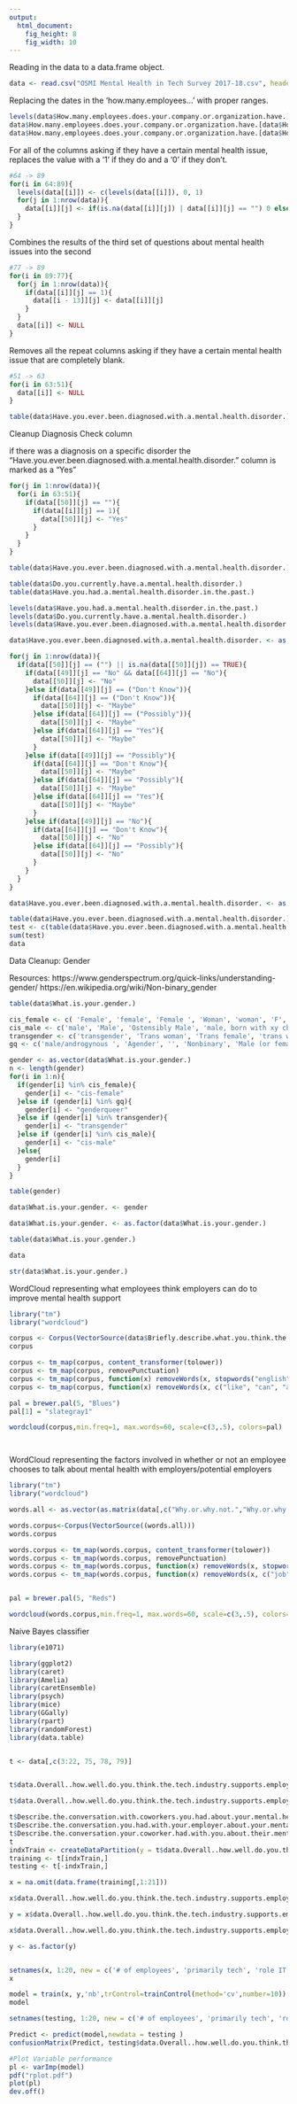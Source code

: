 ```yaml
---
output: 
  html_document: 
    fig_height: 8
    fig_width: 10
---
```

Reading in the data to a data.frame object.
```r
data <- read.csv("OSMI Mental Health in Tech Survey 2017-18.csv", header=TRUE)
```

Replacing the dates in the 'how.many.employees...' with proper ranges.
```r
levels(data$How.many.employees.does.your.company.or.organization.have.) <- c(levels(data$How.many.employees.does.your.company.or.organization.have.), "1-5", "6-25")
data$How.many.employees.does.your.company.or.organization.have.[data$How.many.employees.does.your.company.or.organization.have.=="5-Jan"] <- "1-5"
data$How.many.employees.does.your.company.or.organization.have.[data$How.many.employees.does.your.company.or.organization.have.=="25-Jun"] <- "6-25"
```

For all of the columns asking if they have a certain mental health issue, replaces the value with a '1' if they do and a '0' if they don't.
```r
#64 -> 89
for(i in 64:89){
  levels(data[[i]]) <- c(levels(data[[i]]), 0, 1)
  for(j in 1:nrow(data)){
    data[[i]][j] <- if(is.na(data[[i]][j]) | data[[i]][j] == "") 0 else 1
  }
}
```

Combines the results of the third set of questions about mental health issues into the second
```r
#77 -> 89
for(i in 89:77){
  for(j in 1:nrow(data)){
    if(data[[i]][j] == 1){
      data[[i - 13]][j] <- data[[i]][j]
    }
  }
  data[[i]] <- NULL
}
```

Removes all the repeat columns asking if they have a certain mental health issue that are completely blank.
```r
#51 -> 63
for(i in 63:51){
  data[[i]] <- NULL 
}
```

```r
table(data$Have.you.ever.been.diagnosed.with.a.mental.health.disorder.)
```


Cleanup Diagnosis Check column

if there was a diagnosis on a specific disorder the "Have.you.ever.been.diagnosed.with.a.mental.health.disorder." column is marked as a "Yes"
```r
for(j in 1:nrow(data)){
  for(i in 63:51){
    if(data[[50]][j] == ""){
      if(data[[i]][j] == 1){
        data[[50]][j] <- "Yes"
      }
    }
  }
}
```
```r
table(data$Have.you.ever.been.diagnosed.with.a.mental.health.disorder.)
```
```r
table(data$Do.you.currently.have.a.mental.health.disorder.)
table(data$Have.you.had.a.mental.health.disorder.in.the.past.)
```
```r
levels(data$Have.you.had.a.mental.health.disorder.in.the.past.)
levels(data$Do.you.currently.have.a.mental.health.disorder.)
levels(data$Have.you.ever.been.diagnosed.with.a.mental.health.disorder.)
```

```r
data$Have.you.ever.been.diagnosed.with.a.mental.health.disorder. <- as.character(data$Have.you.ever.been.diagnosed.with.a.mental.health.disorder.)
```

```r
for(j in 1:nrow(data)){
  if(data[[50]][j] == ("") || is.na(data[[50]][j]) == TRUE){
    if(data[[49]][j] == "No" && data[[64]][j] == "No"){
      data[[50]][j] <- "No"
    }else if(data[[49]][j] == ("Don't Know")){
      if(data[[64]][j] == ("Don't Know")){
        data[[50]][j] <- "Maybe"
      }else if(data[[64]][j] == ("Possibly")){
        data[[50]][j] <- "Maybe"
      }else if(data[[64]][j] == "Yes"){
        data[[50]][j] <- "Maybe"
      }
    }else if(data[[49]][j] == "Possibly"){
      if(data[[64]][j] == "Don't Know"){
        data[[50]][j] <- "Maybe"
      }else if(data[[64]][j] == "Possibly"){
        data[[50]][j] <- "Maybe"
      }else if(data[[64]][j] == "Yes"){
        data[[50]][j] <- "Maybe"
      }
    }else if(data[[49]][j] == "No"){
      if(data[[64]][j] == "Don't Know"){
        data[[50]][j] <- "No"
      }else if(data[[64]][j] == "Possibly"){
        data[[50]][j] <- "No"
      }
    }
  }
}

data$Have.you.ever.been.diagnosed.with.a.mental.health.disorder. <- as.factor(data$Have.you.ever.been.diagnosed.with.a.mental.health.disorder.)
```

```r
table(data$Have.you.ever.been.diagnosed.with.a.mental.health.disorder.)
test <- c(table(data$Have.you.ever.been.diagnosed.with.a.mental.health.disorder.)[2:4])
sum(test)
data
```


Data Cleanup: Gender

Resources:
https://www.genderspectrum.org/quick-links/understanding-gender/
https://en.wikipedia.org/wiki/Non-binary_gender

```r
table(data$What.is.your.gender.)
```
```r
cis_female <- c( 'Female', 'female', 'Female ', 'Woman', 'woman', 'F', 'f', 'I identify as female', '*shrug emoji* (F)', 'Cis woman', 'Female (cisgender)', 'Cis-Female', 'Cisgendered woman', 'She/her/they/them', 'Cis female', 'cisgender female', 'femalw', 'femail', 'female (cis)', 'My sex is female.', 'female (cisgender)', 'Female (cis) ', 'Woman-identified', 'cis-Female', 'cis female', 'F, cisgender', 'Cis female ')
cis_male <- c('male', 'Male', 'Ostensibly Male', 'male, born with xy chromosoms', 'Malel', 'M', 'MALE', 'm', 'Cis-male', 'Male ', 'cis male ', 'Cis Male', 'Man', 'Cisgender male', 'cis-male', 'Mail', 'cis hetero male', 'Male (cis)', "male (hey this is the tech industry you're talking about)", 'God King of the Valajar', 'Cis male', 'man', 'Male, cis', 'cis male', 'dude' , 'SWM')
transgender <- c('transgender', 'Trans woman', 'Trans female', 'trans woman', 'Transfeminine', 'Trans man')
gq <- c('male/androgynous ', 'Agender', '', 'Nonbinary', 'Male (or female, or both)', 'non binary', 'Female/gender non-binary.', 'N/A', 'genderfluid', 'Genderqueer', 'Demiguy', 'none', 'non-binary', 'Other', 'NB', 'Genderfluid', 'Nonbinary/femme', 'gender non-conforming woman', 'uhhhhhhhhh fem genderqueer?', 'n/a', 'Non-binary', 'Agender/genderfluid', 'Male-ish', 'sometimes', 'Contextual', 'Non binary', 'Genderqueer demigirl', 'Genderqueer/non-binary', 'nonbinary', 'Female-ish', '\\-', 'None')
```

```r
gender <- as.vector(data$What.is.your.gender.)
n <- length(gender)
for(i in 1:n){
  if(gender[i] %in% cis_female){
    gender[i] <- "cis-female"
  }else if (gender[i] %in% gq){
    gender[i] <- "genderqueer"
  }else if (gender[i] %in% transgender){
    gender[i] <- "transgender"
  }else if (gender[i] %in% cis_male){
    gender[i] <- "cis-male"
  }else{
    gender[i]
  }
}
```

```r
table(gender)
```

```r
data$What.is.your.gender. <- gender
```

```r
data$What.is.your.gender. <- as.factor(data$What.is.your.gender.)
```


```r
table(data$What.is.your.gender.)
```
```r
data
```
```r
str(data$What.is.your.gender.)
```

WordCloud representing what employees think employers can do to improve mental health support
```r
library("tm")
library("wordcloud")

corpus <- Corpus(VectorSource(data$Briefly.describe.what.you.think.the.industry.as.a.whole.and.or.employers.could.do.to.improve.mental.health.support.for.employees.))
corpus

corpus <- tm_map(corpus, content_transformer(tolower))
corpus <- tm_map(corpus, removePunctuation)
corpus <- tm_map(corpus, function(x) removeWords(x, stopwords("english")))
corpus <- tm_map(corpus, function(x) removeWords(x, c("like", "can", "also", "mental", "health", "dont","just")))

pal = brewer.pal(5, "Blues")
pal[1] = "slategray1"

wordcloud(corpus,min.freq=1, max.words=60, scale=c(3,.5), colors=pal)




```

WordCloud representing the factors involved in whether or not an employee chooses to talk about mental health with employers/potential employers
```r
library("tm")
library("wordcloud")

words.all <- as.vector(as.matrix(data[,c("Why.or.why.not.","Why.or.why.not..1")]))

words.corpus<-Corpus(VectorSource((words.all)))
words.corpus

words.corpus <- tm_map(words.corpus, content_transformer(tolower))
words.corpus <- tm_map(words.corpus, removePunctuation)
words.corpus <- tm_map(words.corpus, function(x) removeWords(x, stopwords("english")))
words.corpus <- tm_map(words.corpus, function(x) removeWords(x, c("job", "mental", "health", "issues")))


pal = brewer.pal(5, "Reds")

wordcloud(words.corpus,min.freq=1, max.words=60, scale=c(3,.5), colors=pal)
```


Naive Bayes classifier
```r
library(e1071)

library(ggplot2)
library(caret)
library(Amelia)
library(caretEnsemble)
library(psych)
library(mice)
library(GGally)
library(rpart)
library(randomForest)
library(data.table)


t <- data[,c(3:22, 75, 78, 79)]


t$data.Overall..how.well.do.you.think.the.tech.industry.supports.employees.with.mental.health.issues. <- data$Overall..how.well.do.you.think.the.tech.industry.supports.employees.with.mental.health.issues.

t$data.Overall..how.well.do.you.think.the.tech.industry.supports.employees.with.mental.health.issues. <- as.factor(t$data.Overall..how.well.do.you.think.the.tech.industry.supports.employees.with.mental.health.issues.)

t$Describe.the.conversation.with.coworkers.you.had.about.your.mental.health.including.their.reactions. <- NULL
t$Describe.the.conversation.you.had.with.your.employer.about.your.mental.health..including.their.reactions.and.what.actions.were.taken.to.address.your.mental.health.issue.questions. <- NULL
t$Describe.the.conversation.your.coworker.had.with.you.about.their.mental.health..please.do.not.use.names.. <- NULL
t
indxTrain <- createDataPartition(y = t$data.Overall..how.well.do.you.think.the.tech.industry.supports.employees.with.mental.health.issues., p = 0.75,list = FALSE)
training <- t[indxTrain,]
testing <- t[-indxTrain,]

x = na.omit(data.frame(training[,1:21]))

x$data.Overall..how.well.do.you.think.the.tech.industry.supports.employees.with.mental.health.issues. <- as.factor(x$data.Overall..how.well.do.you.think.the.tech.industry.supports.employees.with.mental.health.issues.)

y = x$data.Overall..how.well.do.you.think.the.tech.industry.supports.employees.with.mental.health.issues.

x$data.Overall..how.well.do.you.think.the.tech.industry.supports.employees.with.mental.health.issues. <- NULL

y <- as.factor(y)


setnames(x, 1:20, new = c('# of employees', 'primarily tech', 'role IT related', 'MH coverage', 'options for MH care', 'formally discussed MH', 'employer offer resources', 'is anonymity protected', 'medical leave feasability', 'comfortable talking health w/ coworkers', 'comfortable talking health w/ supervisor', 'comfortable talking health w/ employer', 'comfortable talking MH w/ coworkers', 'ever discussed MH w/ coworkers' ,'ever had coworker discuss MH w/ you', 'employer importance on health', 'employer importance on MH', 'openly identify w/ MH', 'how would coworkers react if you had MH', 'observed lack of support to MH @ work?'))
x

model = train(x, y,'nb',trControl=trainControl(method='cv',number=10))
model

setnames(testing, 1:20, new = c('# of employees', 'primarily tech', 'role IT related', 'MH coverage', 'options for MH care', 'formally discussed MH', 'employer offer resources', 'is anonymity protected', 'medical leave feasability', 'comfortable talking health w/ coworkers', 'comfortable talking health w/ supervisor', 'comfortable talking health w/ employer', 'comfortable talking MH w/ coworkers', 'ever discussed MH w/ coworkers' ,'ever had coworker discuss MH w/ you', 'employer importance on health', 'employer importance on MH', 'openly identify w/ MH', 'how would coworkers react if you had MH', 'observed lack of support to MH @ work?'))

Predict <- predict(model,newdata = testing )
confusionMatrix(Predict, testing$data.Overall..how.well.do.you.think.the.tech.industry.supports.employees.with.mental.health.issues. )

#Plot Variable performance
pl <- varImp(model)
pdf("rplot.pdf") 
plot(pl)
dev.off()
```
